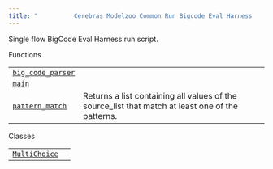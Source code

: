 ```yaml
---
title: "          Cerebras Modelzoo Common Run Bigcode Eval Harness         "
---
```

  
Single flow BigCode Eval Harness run script.

Functions

|     |     |
| --- | --- |  
| [`big_code_parser`](cerebras.modelzoo.common.run_bigcode_eval_harness.big_code_parser.html#cerebras.modelzoo.common.run_bigcode_eval_harness.big_code_parser "cerebras.modelzoo.common.run_bigcode_eval_harness.big_code_parser") |     |
| [`main`](cerebras.modelzoo.common.run_bigcode_eval_harness.main.html#cerebras.modelzoo.common.run_bigcode_eval_harness.main "cerebras.modelzoo.common.run_bigcode_eval_harness.main") |     |
| [`pattern_match`](cerebras.modelzoo.common.run_bigcode_eval_harness.pattern_match.html#cerebras.modelzoo.common.run_bigcode_eval_harness.pattern_match "cerebras.modelzoo.common.run_bigcode_eval_harness.pattern_match") | Returns a list containing all values of the source_list that match at least one of the patterns. |

Classes

|     |     |
| --- | --- |  
| [`MultiChoice`](cerebras.modelzoo.common.run_bigcode_eval_harness.MultiChoice.html#cerebras.modelzoo.common.run_bigcode_eval_harness.MultiChoice "cerebras.modelzoo.common.run_bigcode_eval_harness.MultiChoice") |     |